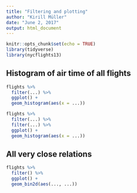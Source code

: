 ```yaml
---
title: "Filtering and plotting"
author: "Kirill Müller"
date: "June 2, 2017"
output: html_document
---
```


```r
knitr::opts_chunk$set(echo = TRUE)
library(tidyverse)
library(nycflights13)
```


## Histogram of air time of all flights

```r
flights %>% 
  filter(...) %>% 
  ggplot() +
  geom_histogram(aes(x = ...))
```


```r
flights %>% 
  filter(...) %>% 
  filter(...) %>% 
  ggplot() +
  geom_histogram(aes(x = ...))
```

## All very close relations

```r
flights %>%
  filter() %>% 
  ggplot() +
  geom_bin2d(aes(..., ...))
```
